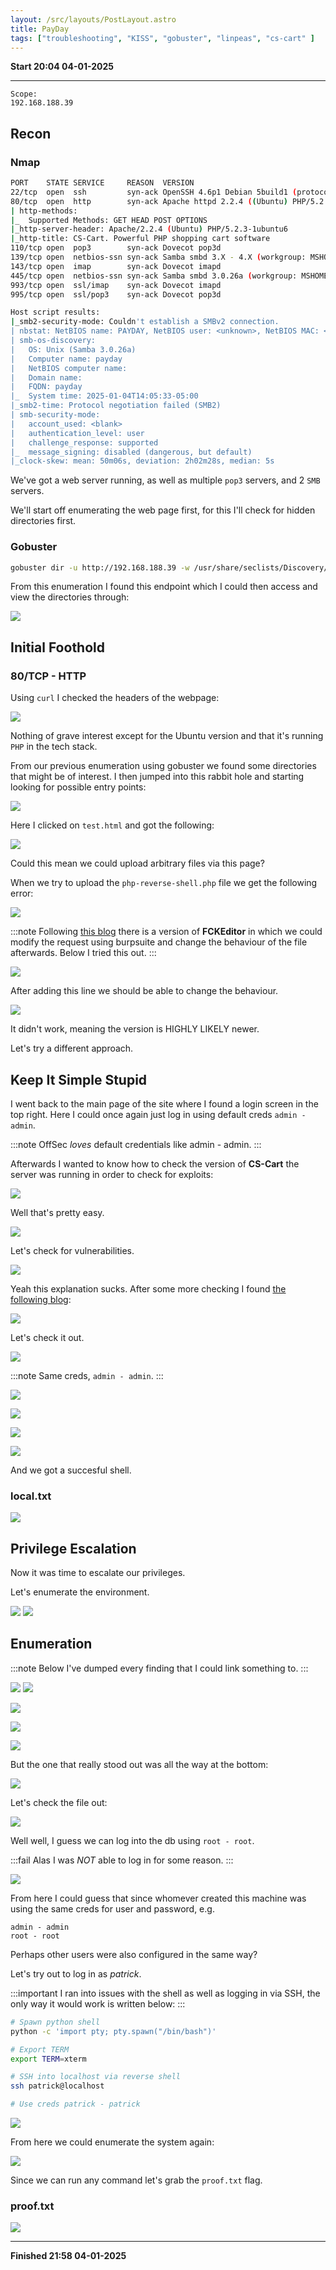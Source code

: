```yaml
---
layout: /src/layouts/PostLayout.astro
title: PayDay
tags: ["troubleshooting", "KISS", "gobuster", "linpeas", "cs-cart" ]
---
```

**Start 20:04 04-01-2025**

---
```
Scope:
192.168.188.39
```
## Recon

### Nmap

```bash
PORT    STATE SERVICE     REASON  VERSION
22/tcp  open  ssh         syn-ack OpenSSH 4.6p1 Debian 5build1 (protocol 2.0)
80/tcp  open  http        syn-ack Apache httpd 2.2.4 ((Ubuntu) PHP/5.2.3-1ubuntu6)
| http-methods: 
|_  Supported Methods: GET HEAD POST OPTIONS
|_http-server-header: Apache/2.2.4 (Ubuntu) PHP/5.2.3-1ubuntu6
|_http-title: CS-Cart. Powerful PHP shopping cart software
110/tcp open  pop3        syn-ack Dovecot pop3d
139/tcp open  netbios-ssn syn-ack Samba smbd 3.X - 4.X (workgroup: MSHOME)
143/tcp open  imap        syn-ack Dovecot imapd
445/tcp open  netbios-ssn syn-ack Samba smbd 3.0.26a (workgroup: MSHOME)
993/tcp open  ssl/imap    syn-ack Dovecot imapd
995/tcp open  ssl/pop3    syn-ack Dovecot pop3d

Host script results:
|_smb2-security-mode: Couldn't establish a SMBv2 connection.
| nbstat: NetBIOS name: PAYDAY, NetBIOS user: <unknown>, NetBIOS MAC: <unknown> 
| smb-os-discovery: 
|   OS: Unix (Samba 3.0.26a)
|   Computer name: payday
|   NetBIOS computer name: 
|   Domain name: 
|   FQDN: payday
|_  System time: 2025-01-04T14:05:33-05:00
|_smb2-time: Protocol negotiation failed (SMB2)
| smb-security-mode: 
|   account_used: <blank>
|   authentication_level: user
|   challenge_response: supported
|_  message_signing: disabled (dangerous, but default)
|_clock-skew: mean: 50m06s, deviation: 2h02m28s, median: 5s
```

We've got a web server running, as well as multiple `pop3` servers, and 2 `SMB` servers.

We'll start off enumerating the web page first, for this I'll check for hidden directories first.


### Gobuster

```bash
gobuster dir -u http://192.168.188.39 -w /usr/share/seclists/Discovery/Web-Content/directory-list-2.3-small.txt -x txt,php,config,zip,pdf
```

From this enumeration I found this endpoint which I could then access and view the directories through:

![](../../../assets/8449c95f8a34786ec8a0d58c7919a27b.png)


## Initial Foothold

### 80/TCP - HTTP

Using `curl` I checked the headers of the webpage:

![](../../../assets/03033e043177b75a351e8e40f7a5ee66.png)

Nothing of grave interest except for the Ubuntu version and that it's running `PHP` in the tech stack.

From our previous enumeration using gobuster we found some directories that might be of interest. I then jumped into this rabbit hole and starting looking for possible entry points:

![](../../../assets/245f128ec34b6b07d8538b7dd9a4ea6f.png)

Here I clicked on `test.html` and got the following:

![](../../../assets/b3318e7a2712381d12ea7c54f5363c24.png)

Could this mean we could upload arbitrary files via this page?

When we try to upload the `php-reverse-shell.php` file we get the following error:

![](../../../assets/02141369613d48e17c0c114f06b6577a.png)

:::note
Following [this blog](https://secureyes.net/wp-content/uploads/2022/08/File-Upload-Vulnerability-in-FCKEditor.pdf) there is a version of **FCKEditor** in which we could modify the request using burpsuite and change the behaviour of the file afterwards. Below I tried this out.
:::

![](../../../assets/e396d6cfb52298bfe2f2678d75eac2e9.png)

After adding this line we should be able to change the behaviour.

![](../../../assets/6480daf26361709735ba2227fe5bc311.png)

It didn't work, meaning the version is HIGHLY LIKELY newer.

Let's try a different approach.


## Keep It Simple Stupid

I went back to the main page of the site where I found a login screen in the top right. Here I could once again just log in using default creds `admin - admin`.

:::note
OffSec *loves* default credentials like admin - admin.
:::

Afterwards I wanted to know how to check the version of **CS-Cart** the server was running in order to check for exploits:

![](../../../assets/c8efe11af5fef23efdc9d7350f1ecdab.png)

Well that's pretty easy.

![](../../../assets/f4a709499e125068a811a19b7c8826a6.png)

Let's check for vulnerabilities.

![](../../../assets/235d0b2875811a218c596080c158f448.png)

Yeah this explanation sucks. After some more checking I found [the following blog](https://gist.github.com/momenbasel/ccb91523f86714edb96c871d4cf1d05c):

![](../../../assets/78b2560f2c606d109616e084121cdf67.png)

Let's check it out.

![](../../../assets/15bc51c23ca1c664eeec60433d8b626a.png)

:::note
Same creds, `admin - admin`.
:::

![](../../../assets/33e276570f119825cbd88290ba632593.png)

![](../../../assets/61f0829a0535c8b66831f9a01a1ca79b.png)

![](../../../assets/52cb857adbfc1a421b3cb7fb96531cb0.png)

![](../../../assets/70baacbd18b2d1e1018349a297d889c0.png)

And we got a succesful shell.

### local.txt

![](../../../assets/89306f71916c5247879e8d6d3301789d.png)


## Privilege Escalation

Now it was time to escalate our privileges.

Let's enumerate the environment.

![](../../../assets/55b87d635d2c1010515f2b7ee08d60f6.png)
![](../../../assets/76157c627cf0460c71279791ccb78d57.png)


## Enumeration

:::note
Below I've dumped every finding that I could link something to.
:::

![](../../../assets/b5c43ab4e458ac79773cbf7917376ea7.png)
![](../../../assets/1bdb62af38a3c0313e2978dc445b72a4.png)

![](../../../assets/7293133f714f2d73856331b09053b042.png)

![](../../../assets/4b5eeace5ee42f112763860e817921b8.png)

![](../../../assets/9cec391e98376f575ea73ff381019d5d.png)

But the one that really stood out was all the way at the bottom:

![](../../../assets/d42b4f9e08540a567d71c254ea01a75c.png)

Let's check the file out:

![](../../../assets/3642ef84ab03bf7ee03ad0e8bf008d97.png)

Well well, I guess we can log into the db using `root - root`.

:::fail
Alas I was *NOT* able to log in for some reason.
:::

![](../../../assets/2cd0e61df278477db14ad081e115a565.png)

From here I could guess that since whomever created this machine was using the same creds for user and password, e.g.

```
admin - admin
root - root
```

Perhaps other users were also configured in the same way? 

Let's try out to log in as *patrick*.

:::important
I ran into issues with the shell as well as logging in via SSH, the only way it would work is written below:
:::

```bash
# Spawn python shell
python -c 'import pty; pty.spawn("/bin/bash")'

# Export TERM
export TERM=xterm

# SSH into localhost via reverse shell
ssh patrick@localhost

# Use creds patrick - patrick
```

![](../../../assets/c67f09cf7bec32388489b2c90ed88f64.png)

From here we could enumerate the system again:

![](../../../assets/43e71eb31892d0994346c12d7bb9e1d6.png)

Since we can run any command let's grab the `proof.txt` flag.

### proof.txt

![](../../../assets/82e4546752c670997a4c9327dc89f0f5.png)

---

**Finished 21:58 04-01-2025**

[^Links]: [[OSCP Prep]]
